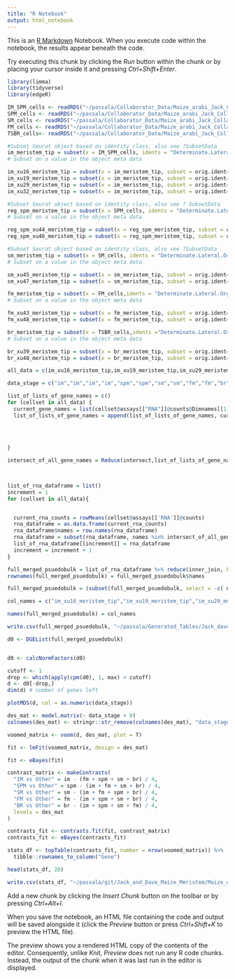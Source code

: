 ```yaml
---
title: "R Notebook"
output: html_notebook
---
```


This is an [R Markdown](http://rmarkdown.rstudio.com) Notebook. When you execute code within the notebook, the results appear beneath the code. 

Try executing this chunk by clicking the *Run* button within the chunk or by placing your cursor inside it and pressing *Ctrl+Shift+Enter*. 
```r
library(limma)
library(tidyverse)
library(edgeR)
```


```r
IM_SPM_cells <- readRDS("~/passala/Collaborator_Data/Maize_arabi_Jack_Collab/updated_ear_tassel/IM.earlySPM.final.rds")
SPM_cells <- readRDS("~/passala/Collaborator_Data/Maize_arabi_Jack_Collab/updated_ear_tassel/SPM.final.rds") 
SM_cells <- readRDS("~/passala/Collaborator_Data/Maize_arabi_Jack_Collab/updated_ear_tassel/SM.final.rds")
FM_cells <- readRDS("~/passala/Collaborator_Data/Maize_arabi_Jack_Collab/updated_ear_tassel/FM.final.rds")
TSBR_cells<- readRDS("~/passala/Collaborator_Data/Maize_arabi_Jack_Collab/updated_ear_tassel/TasselBr.final.rds")
```




```r
#Subset Seurat object based on identity class, also see ?SubsetData
im_meristem_tip = subset(x = IM_SPM_cells, idents = "Determinate.Lateral.Organ.(epi)")
# Subset on a value in the object meta data

im_xu16_meristem_tip = subset(x = im_meristem_tip, subset = orig.ident== "xu16" )
im_xu19_meristem_tip = subset(x = im_meristem_tip, subset = orig.ident== "xu19" )
im_xu29_meristem_tip = subset(x = im_meristem_tip, subset = orig.ident== "xu29" )
im_xu32_meristem_tip = subset(x = im_meristem_tip, subset = orig.ident== "xu32" )
```



```r
#Subset Seurat object based on identity class, also see ? SubsetData
reg_spm_meristem_tip = subset(x = SPM_cells, idents = "Determinate.Lateral.Organ.(epi)")
# Subset on a value in the object meta data

reg_spm_xu44_meristem_tip = subset(x = reg_spm_meristem_tip, subset = orig.ident== "xu44" )
reg_spm_xu46_meristem_tip = subset(x = reg_spm_meristem_tip, subset = orig.ident== "xu46" )

```


```r
#Subset Seurat object based on identity class, also see ?SubsetData
sm_meristem_tip = subset(x = SM_cells, idents = "Determinate.Lateral.Organ.(epi)")
# Subset on a value in the object meta data

sm_xu45_meristem_tip = subset(x = sm_meristem_tip, subset = orig.ident== "xu45" )
sm_xu47_meristem_tip = subset(x = sm_meristem_tip, subset = orig.ident== "xu47" )
```


```r
fm_meristem_tip = subset(x = FM_cells,idents = "Determinate.Lateral.Organ.(epi)")
# Subset on a value in the object meta data

fm_xu43_meristem_tip = subset(x = fm_meristem_tip, subset = orig.ident== "xu43" )
fm_xu48_meristem_tip = subset(x = fm_meristem_tip, subset = orig.ident== "xu48" )
```


```r
br_meristem_tip = subset(x = TSBR_cells,idents ="Determinate.Lateral.Organ.(epi)")
# Subset on a value in the object meta data

br_xu39_meristem_tip = subset(x = br_meristem_tip, subset = orig.ident== "xu39" )
br_xu40_meristem_tip = subset(x = br_meristem_tip, subset = orig.ident== "xu40" )
```


```r
all_data = c(im_xu16_meristem_tip,im_xu19_meristem_tip,im_xu29_meristem_tip,im_xu32_meristem_tip,reg_spm_xu44_meristem_tip,reg_spm_xu46_meristem_tip,sm_xu45_meristem_tip,sm_xu47_meristem_tip,fm_xu43_meristem_tip,fm_xu48_meristem_tip,br_xu39_meristem_tip,br_xu40_meristem_tip)

```

```r
data_stage = c("im","im","im","im","spm","spm","sm","sm","fm","fm","br","br")
```


```r

list_of_lists_of_gene_names = c() 
for (cellset in all_data) {
  current_gene_names = list(cellset@assays[["RNA"]]@counts@Dimnames[[1]])
  list_of_lists_of_gene_names = append(list_of_lists_of_gene_names, current_gene_names)
  
  

  
}

intersect_of_all_gene_names = Reduce(intersect,list_of_lists_of_gene_names)

  
```

```r
list_of_rna_dataframe = list()
increment = 1
for (cellset in all_data){


  current_rna_counts = rowMeans(cellset@assays[['RNA']]@counts)
  rna_dataframe = as.data.frame(current_rna_counts)
  rna_dataframe$names = row.names(rna_dataframe)
  rna_dataframe = subset(rna_dataframe, names %in% intersect_of_all_gene_names)
  list_of_rna_dataframe[[increment]] = rna_dataframe
  increment = increment + 1 
}
```


```r
full_merged_psuedobulk = list_of_rna_dataframe %>% reduce(inner_join, by='names')
rownames(full_merged_psuedobulk) = full_merged_psuedobulk$names

full_merged_psuedobulk = (subset(full_merged_psuedobulk, select = -c( names)))
```

```r
col_names = c("im_xu16_meristem_tip","im_xu19_meristem_tip","im_xu29_meristem_tip","im_xu32_meristem_tip","reg_spm_xu44_meristem_tip","reg_spm_xu46_meristem_tip","sm_xu45_meristem_tip","sm_xu47_meristem_tip","fm_xu43_meristem_tip","fm_xu48_meristem_tip","br_xu39_meristem_tip","br_xu40_meristem_tip")
```

```r
names(full_merged_psuedobulk) = col_names
```

```r
write.csv(full_merged_psuedobulk, "~/passala/Generated_Tables/Jack_dave_meristem_bulk_csvs/limma_jack_Determinate.Lateral.Organ.epi_bulked_updated_tassel.csv", row.names=TRUE)
```


```r
d0 <- DGEList(full_merged_psuedobulk)


d0 <- calcNormFactors(d0)

```



```r
cutoff <- 1
drop <- which(apply(cpm(d0), 1, max) < cutoff)
d <- d0[-drop,] 
dim(d) # number of genes left
```


```r

plotMDS(d, col = as.numeric(data_stage))

```


```r
des_mat <- model.matrix(~ data_stage + 0)
colnames(des_mat) <- stringr::str_remove(colnames(des_mat), "data_stage")

```

```r
voomed_matrix <- voom(d, des_mat, plot = T)

```


```r
fit <- lmFit(voomed_matrix, design = des_mat)

```


```r
fit <- eBayes(fit)

```

```r
contrast_matrix <- makeContrasts(
  "IM vs Other" = im - (fm + spm + sm + br) / 4,
  "SPM vs Other" = spm - (im + fm + sm + br) / 4,
  "SM vs Other" = sm - (im + fm + spm + br) / 4,
  "FM vs Other" = fm - (im + spm + sm + br) / 4,
  "BR vs Other" = br - (im + spm + sm + fm) / 4,
  levels = des_mat
)
```

```r
contrasts_fit <- contrasts.fit(fit, contrast_matrix)
contrasts_fit <- eBayes(contrasts_fit)
```

```r
stats_df <- topTable(contrasts_fit, number = nrow(voomed_matrix)) %>%
  tibble::rownames_to_column("Gene")
```

```r
head(stats_df, 20)

```


```r
write.csv(stats_df, "~/passala/git/Jack_and_Dave_Maize_Meristem/Maize_ear_tassel_updated/Determinate.Lateral.Organ.(epi)_model_1_v_all_low_trim.csv", row.names=TRUE)
```

Add a new chunk by clicking the *Insert Chunk* button on the toolbar or by pressing *Ctrl+Alt+I*.

When you save the notebook, an HTML file containing the code and output will be saved alongside it (click the *Preview* button or press *Ctrl+Shift+K* to preview the HTML file).

The preview shows you a rendered HTML copy of the contents of the editor. Consequently, unlike *Knit*, *Preview* does not run any R code chunks. Instead, the output of the chunk when it was last run in the editor is displayed.
